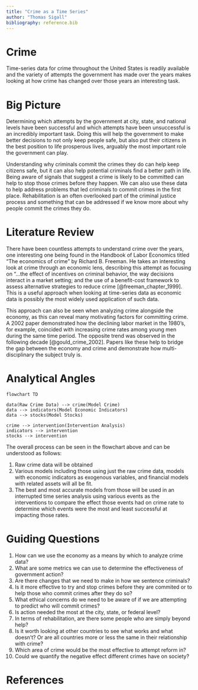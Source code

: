 ```yaml
---
title: "Crime as a Time Series"
author: "Thomas Sigall"
bibliography: reference.bib
---
```


# Crime

Time-series data for crime throughout the United States is readily available and the variety of attempts the government has made over the years makes looking at how crime has changed over those years an interesting task.

# Big Picture

Determining which attempts by the government at city, state, and national levels have been successful and which attempts have been unsuccessful is an incredibly important task. Doing this will help the government to make better decisions to not only keep people safe, but also put their citizens in the best position to life prosperous lives, arguably the most important role the government can play.

Understanding why criminals commit the crimes they do can help keep citizens safe, but it can also help potential criminals find a better path in life. Being aware of signals that suggest a crime is likely to be committed can help to stop those crimes before they happen. We can also use these data to help address problems that led criminals to commit crimes in the first place. Rehabilitation is an often overlooked part of the criminal justice process and something that can be addressed if we know more about why people commit the crimes they do.

# Literature Review

There have been countless attempts to understand crime over the years, one interesting one being found in the Handbook of Labor Economics titled "The economics of crime" by Richard B. Freeman. He takes an interesting look at crime through an economic lens, describing this attempt as focusing on "...the effect of incentives on criminal behavior, the way decisions interact in a market setting; and the use of a benefit-cost framework to assess alternative strategies to reduce crime [@freeman_chapter_1999]. This is a useful approach when looking at time-series data as economic data is possibly the most widely used application of such data.

This approach can also be seen when analyzing crime alongside the economy, as this can reveal many motivating factors for committing crime. A 2002 paper demonstrated how the declining labor market in the 1980's, for example, coincided with increasing crime rates among young men during the same time period. The opposite trend was observed in the following decade [@gould_crime_2002]. Papers like these help to bridge the gap between the economy and crime and demonstrate how multi-disciplinary the subject truly is.

# Analytical Angles

```mermaid
flowchart TD

data(Raw Crime Data) --> crime(Model Crime)
data --> indicators(Model Economic Indicators)
data --> stocks(Model Stocks)

crime --> intervention(Intervention Analysis)
indicators --> intervention
stocks --> intervention

```

The overall process can be seen in the flowchart above and can be understood as follows:

1. Raw crime data will be obtained
2. Various models including those using just the raw crime data, models with economic indicators as exogenous variables, and financial models with related assets will all be fit. 
3. The best and most accurate models from those will be used in an interrupted time series analysis using various events as the interventions to compare the effect those events had on crime rate to determine which events were the most and least successful at impacting those rates. 

# Guiding Questions

1.  How can we use the economy as a means by which to analyze crime data?
2.  What are some metrics we can use to determine the effectiveness of government action?
3.  Are there changes that we need to make in how we sentence criminals?
4.  Is it more effective to try and stop crimes before they are commited or to help those who commit crimes after they do so?
5.  What ethical concerns do we need to be aware of if we are attempting to predict who will commit crimes?
6.  Is action needed the most at the city, state, or federal level?
7.  In terms of rehabilitation, are there some people who are simply beyond help?
8.  Is it worth looking at other countries to see what works and what doesn't? Or are all countries more or less the same in their relationship with crime?
9.  Which area of crime would be the most effective to attempt reform in?
10. Could we quantify the negative effect different crimes have on society?

# References
